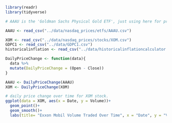 
```r
library(readr)
library(tidyverse)
```


```r
# AAAU is the 'Goldman Sachs Physical Gold ETF', just using here for practice etc.

AAAU <- read_csv("../data/nasdaq_prices/etfs/AAAU.csv")

XOM <- read_csv("../data/nasdaq_prices/stocks/XOM.csv")
GDPC1 <- read_csv("../data/GDPC1.csv")
historicalinflation <- read_csv("../data/historicalinflationcalculator.csv")
```


```r
DailyPriceChange <- function(data){
  data %>% 
  mutate(DailyPriceChange = (Open - Close))
}
```

```r
AAAU <- DailyPriceChange(AAAU)
XOM <- DailyPriceChange(XOM)
```


```r
# daily price change over time for XOM stock. 
ggplot(data = XOM, aes(x = Date, y = Volume))+
  geom_point()+
  geom_smooth()+
  labs(title= "Exxon Mobil Volume Traded Over Time", x = "Date", y = "Volume")
```


